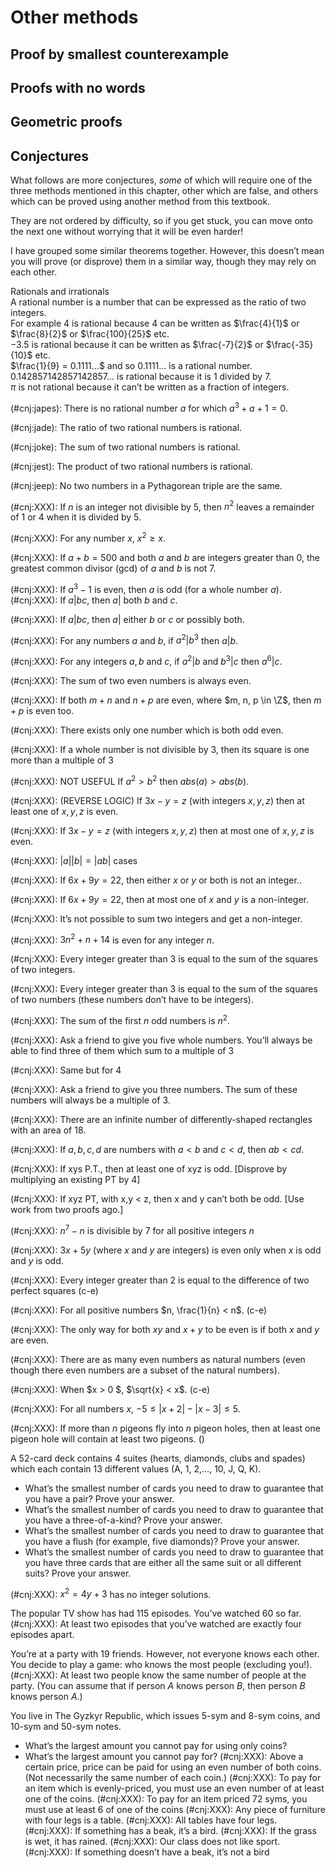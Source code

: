# Other methods

## Proof by smallest counterexample

## Proofs with no words

## Geometric proofs

## Conjectures

What follows are more conjectures, *some* of which will require one of the three methods mentioned in this chapter, other which are false, and others which can be proved using another method from this textbook.

They are not ordered by difficulty, so if you get stuck, you can move onto the next one without worrying that it will be even harder! 

I have grouped some similar theorems together. However, this doesn't mean you will prove (or disprove) them in a similar way, though they may rely on each other.

<div class="alert alert-info" role="alert">

Rationals and irrationals <br /> A rational number is a number that can be expressed as the ratio of two integers. <br /> For example $4$ is rational because $4$ can be written as $\frac{4}{1}$ or $\frac{8}{2}$ or $\frac{100}{25}$ etc. <br /> $-3.5$ is rational because it can be written as $\frac{-7}{2}$ or $\frac{-35}{10}$ etc. <br /> $\frac{1}{9} = 0.1111...$ and so $0.1111...$ is a rational number. <br /> $0.142857142857142857...$ is rational because it is $1$ divided by $7$. <br /> $\pi$ is not rational because it can't be written as a fraction of integers.

(\#cnj:japes): There is no rational number $a$ for which $a^3 + a + 1 = 0$.

(\#cnj:jade): The ratio of two rational numbers is rational.

(\#cnj:joke): The sum of two rational numbers is rational.

(\#cnj:jest): The product of two rational numbers is rational.

(\#cnj:jeep): No two numbers in a Pythagorean triple are the same. 
<!-- IRRATIONAL -->

(\#cnj:XXX): If $n$ is an integer not divisible by 5, then $n^2$ leaves a remainder of 1 or 4 when it is divided by 5.

(\#cnj:XXX): For any number $x$, $x^2 \geq x$.

(\#cnj:XXX): If $a + b = 500$ and both $a$ and $b$ are integers greater than 0, the greatest common divisor (gcd) of $a$ and $b$ is not 7.

(\#cnj:XXX): If $a^3 - 1$ is even, then $a$ is odd (for a whole number $a$). 
(\#cnj:XXX): If $a|bc$, then $a |$ both $b$ and $c$.

(\#cnj:XXX): If $a|bc$, then $a|$ either $b$ or $c$ or possibly both.

(\#cnj:XXX): For any numbers $a$ and $b$, if $a^2 | b^3$ then $a | b$.

(\#cnj:XXX): For any integers $a,b$ and $c$, if $a^2 | b$ and $b^3 | c$ then $a^6 | c$.

(\#cnj:XXX): The sum of two even numbers is always even.

(\#cnj:XXX): If both $m + n$ and $n + p$ are even, where $m, n, p \in \Z$, then $m + p$ is even too.

(\#cnj:XXX): There exists only one number which is both odd \textit{and} even.

(\#cnj:XXX): If a whole number is not divisible by 3, then its square is one more than a multiple of 3

(\#cnj:XXX):  NOT USEFUL If $a^2 > b^2$ then $abs(a) > abs(b)$.

(\#cnj:XXX): (REVERSE LOGIC) If $3x - y = z$ (with integers $x, y, z$) then at least one of $x, y, z$ is even.

(\#cnj:XXX): If $3x - y = z$ (with integers $x, y, z$) then at most one of $x, y, z$ is even.

(\#cnj:XXX): $|a||b| = |ab|$ cases

(\#cnj:XXX): If $6x+9y = 22$, then either $x$ or $y$ or both is not an integer..

(\#cnj:XXX): If $6x+9y=22$, then at most one of $x$ and $y$ is a non-integer.

(\#cnj:XXX): It's not possible to sum two integers and get a non-integer.
<!-- NOT USEFUL  -->

(\#cnj:XXX): $3n^2 + n + 14$ is even for any integer $n$.

(\#cnj:XXX): Every integer greater than 3 is equal to the sum of the squares of two integers. 

(\#cnj:XXX): Every integer greater than 3 is equal to the sum of the squares of two numbers (these numbers don't have to be integers).

(\#cnj:XXX): The sum of the first $n$ odd numbers is $n^2$.

(\#cnj:XXX): Ask a friend to give you five whole numbers. You'll always be able to find three of them which sum to a multiple of 3

(\#cnj:XXX): Same but for 4

(\#cnj:XXX): Ask a friend to give you three numbers. The sum of these numbers will always be a multiple of 3.

(\#cnj:XXX): There are an infinite number of differently-shaped rectangles with an area of 18.

(\#cnj:XXX): If $a, b, c, d$ are numbers with $a < b$ and $c < d$, then $ab < cd$.

(\#cnj:XXX): If xys P.T., then  at least one of xyz is odd. [Disprove by multiplying an existing PT by 4]

(\#cnj:XXX): If xyz PT, with x,y < z, then x and y can't both be odd. [Use work from two proofs ago.]

(\#cnj:XXX): $n^7 - n$ is divisible by 7 for all positive integers $n$

(\#cnj:XXX): $3x + 5y$ (where $x$ and $y$ are integers) is even only when $x$ is	odd	and	$y$ is odd.

(\#cnj:XXX): Every integer greater than 2 is equal to the difference of two perfect squares (c-e)

(\#cnj:XXX): For all positive numbers $n, \frac{1}{n} < n$. (c-e)

(\#cnj:XXX): The only way for both $xy$ and $x + y$ to be even is if both $x$ and $y$ are even.

(\#cnj:XXX): There are as many even numbers as natural numbers (even though there even numbers are a subset of the natural numbers).
<!-- Use Gilbert’s hotel to understand this, everyone has a room. -->

(\#cnj:XXX): When $x > 0 $, $\sqrt{x} < x$. (c-e)
 
<!-- In other words is it constructive? -->

(\#cnj:XXX): For all numbers $x$, $-5 \leq |x + 2| - |x - 3| \leq 5$.

(\#cnj:XXX): If more than $n$ pigeons fly into $n$ pigeon holes, then at least one pigeon hole will contain at least two pigeons. (\textit{The Pigeonhole Principle.})

A 52-card deck contains 4 suites (hearts, diamonds, clubs and spades) which each contain 13 different values (A, 1, 2,..., 10, J, Q, K).

- What's the smallest number of cards you need to draw to guarantee that you have a pair? Prove your answer.
- What's the smallest number of cards you need to draw to guarantee that you have a three-of-a-kind? Prove your answer.
- What's the smallest number of cards you need to draw to guarantee that you have a flush (for example, five diamonds)? Prove your answer.
- What's the smallest number of cards you need to draw to guarantee that you have three cards that are either all the same suit or all different suits? Prove your answer.

(\#cnj:XXX): $x^2 = 4y + 3$ has no integer solutions. 
<!-- MOVE UP -->

The popular TV show \textit{Tame of Gnomes} has had 115 episodes. You've watched 60 so far.
(\#cnj:XXX): At least two episodes that you've watched are exactly four episodes apart.

You're at a party with 19 friends. However, not everyone knows each other. You decide to play a game: who knows the most people (excluding you!).
(\#cnj:XXX): At least two people know \textit{exactly} the same number of people at the party. (You can assume that if person $A$ knows person $B$, then person $B$ knows person $A$.)

You live in The Gyzkyr Republic, which issues 5-sym and 8-sym coins, and 10-sym and 50-sym notes.

- What's the largest amount you cannot pay for using only coins?
- What's the largest amount you cannot pay for?
(\#cnj:XXX): Above a certain price, \textit{any} price can be paid for using an even number of both coins. (Not necessarily the same number of each coin.)
(\#cnj:XXX): To pay for an item which is evenly-priced, you must use an even number of at least one of the coins.
(\#cnj:XXX): To pay for an item priced 72 syms, you must use at least 6 of one of the coins
(\#cnj:XXX): Any piece of furniture with four legs is a table.
(\#cnj:XXX): All tables have four legs.
(\#cnj:XXX): If something has a beak, it’s a bird.
(\#cnj:XXX): If the grass is wet, it has rained.
(\#cnj:XXX): Our class does not like sport.
(\#cnj:XXX): If something doesn't have a beak, it’s not a bird

</div>